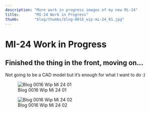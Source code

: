 ```yaml
---
description: "More work in progress images of my new Mi-24"
title:       "MI-24 Work in Progress"
thumb:       "blog/thumbs/blog-0016_wip-mi-24_01.jpg"
---
```


MI-24 Work in Progress
======================

Finished the thing in the front, moving on...
------------------------------------------

Not going to be a CAD model but it's enough for what I want to do :)

![Blog 0016 Wip Mi 24 01](/images/blog/blog-0016_wip-mi-24_01.jpg)

![Blog 0016 Wip Mi 24 02](/images/blog/blog-0016_wip-mi-24_02.jpg)
